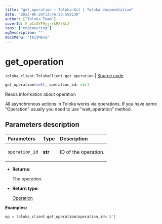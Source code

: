 ```yaml
---
title: "get_operation — Toloka-Kit | Toloka documentation"
date: "2023-06-20T13:46:30.598130"
author: ["Toloka Team"]
coverId: F_bIcOYF9yjrxkPZrXc3
tags: ["engineering"]
ogDescription: ""
docsMenu: "tkitMenu"
---
```


# get_operation

`toloka.client.TolokaClient.get_operation` | [Source code](https://github.com/Toloka/toloka-kit/blob/v1.2.0/src/client/__init__.py#L2822)

```python
get_operation(self, operation_id: str)
```

Reads information about operation

All asynchronous actions in Toloka works via operations. If you have some "Operation" usually you need to use
"wait_operation" method.

## Parameters description

| Parameters | Type | Description |
| :----------| :----| :-----------|
`operation_id`|**str**|<p>ID of the operation.</p>

* **Returns:**

  The operation.

* **Return type:**

  [Operation](/docs/toloka-kit/reference/toloka.client.operations.Operation)

**Examples:**

```python
op = toloka_client.get_operation(operation_id='1')
```